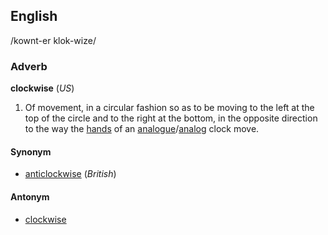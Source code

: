 <!---


NOTE - When editing this page, please make corresponding edits to the pagefor "anticlockwise".

-->


==English==
/kownt-er klok-wize/

===Adverb===
'''clockwise''' (''US'')
# Of movement, in a circular fashion so as to be moving to the left at the top of the circle and to the right at the bottom, in the opposite direction to the way the [[hand]]s of an [[analogue]]/[[analog]] clock move.

====Synonym====
*[[anticlockwise]] (''British'')

====Antonym====
*[[clockwise]]